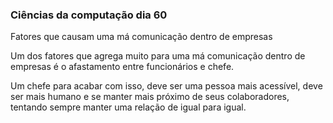 




### Ciências da computação dia 60

Fatores que causam uma má comunicação dentro de empresas

Um dos fatores que agrega muito para uma má comunicação dentro de
empresas é o afastamento entre funcionários e chefe.

Um chefe para acabar com isso, deve ser uma pessoa mais acessível, deve
ser mais humano e se manter mais próximo de seus colaboradores, tentando
sempre manter uma relação de igual para igual.


